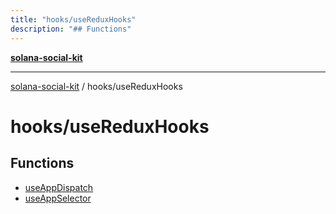 ```yaml
---
title: "hooks/useReduxHooks"
description: "## Functions"
---
```


[**solana-social-kit**](../../README.mdx)

***

[solana-social-kit](../../README.mdx) / hooks/useReduxHooks

# hooks/useReduxHooks

## Functions

- [useAppDispatch](functions/useAppDispatch.mdx)
- [useAppSelector](functions/useAppSelector.mdx)
